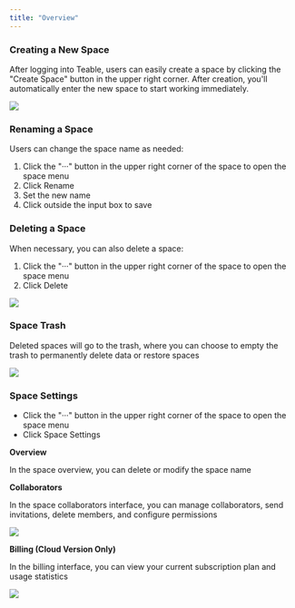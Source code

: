 ```yaml
---
title: "Overview"
---
```

### Creating a New Space

After logging into Teable, users can easily create a space by clicking the "Create Space" button in the upper right corner. After creation, you'll automatically enter the new space to start working immediately.

![](/images/2025-02-14-14-43-57.png)

### Renaming a Space

Users can change the space name as needed:

1. Click the "···" button in the upper right corner of the space to open the space menu
2. Click Rename
3. Set the new name
4. Click outside the input box to save

### Deleting a Space

When necessary, you can also delete a space:

1. Click the "···" button in the upper right corner of the space to open the space menu
2. Click Delete

![](/images/2025-02-14-14-44-28.png)

### Space Trash

Deleted spaces will go to the trash, where you can choose to empty the trash to permanently delete data or restore spaces

![](/images/2025-02-14-14-34-22.png)

### Space Settings

* Click the "···" button in the upper right corner of the space to open the space menu
* Click Space Settings

**Overview**

In the space overview, you can delete or modify the space name

**Collaborators**

In the space collaborators interface, you can manage collaborators, send invitations, delete members, and configure permissions

![](/images/2025-02-14-14-49-08.png)

**Billing (Cloud Version Only)**

In the billing interface, you can view your current subscription plan and usage statistics

![](/images/2025-02-14-14-48-33.png)
